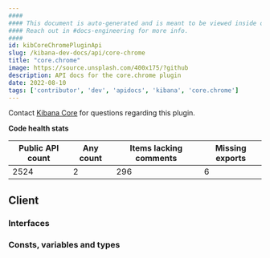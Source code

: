 ```yaml
---
####
#### This document is auto-generated and is meant to be viewed inside our experimental, new docs system.
#### Reach out in #docs-engineering for more info.
####
id: kibCoreChromePluginApi
slug: /kibana-dev-docs/api/core-chrome
title: "core.chrome"
image: https://source.unsplash.com/400x175/?github
description: API docs for the core.chrome plugin
date: 2022-08-10
tags: ['contributor', 'dev', 'apidocs', 'kibana', 'core.chrome']
---
```




Contact [Kibana Core](https://github.com/orgs/elastic/teams/kibana-core) for questions regarding this plugin.

**Code health stats**

| Public API count  | Any count | Items lacking comments | Missing exports |
|-------------------|-----------|------------------------|-----------------|
| 2524 | 2 | 296 | 6 |

## Client

### Interfaces
<DocDefinitionList data={coreChromeObj.client.interfaces}/>

### Consts, variables and types
<DocDefinitionList data={coreChromeObj.client.misc}/>


